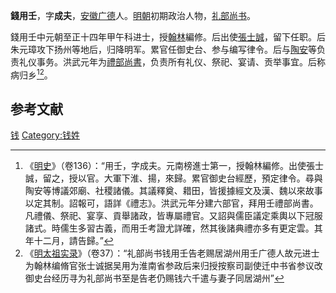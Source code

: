 '''錢用壬'''，字'''成夫'''，[[安徽|安徽]][[广德|广德]]人。[[明朝|明朝]]初期政治人物，[[礼部尚书|礼部尚书]]。

錢用壬中元朝至正十四年甲午科进士，授[[翰林|翰林]]編修。后出使[[張士誠|張士誠]]，留下任职。后朱元璋攻下扬州等地后，归降明军。累官任御史台、参与编写律令。后与[[陶安|陶安]]等负责礼仪事务。洪武元年为[[禮部尚書|禮部尚書]]，负责所有礼仪、祭祀、宴请、贡举事宜。后称病归乡<ref>《[[明史|明史]]》（卷136）：“用壬，字成夫。元南榜進士第一，授翰林編修。出使張士誠，留之，授以官。大軍下淮、揚，來歸。累官御史台經歷，預定律令。尋與陶安等博議郊廟、社稷諸儀。其議釋奠、耤田，皆援據經文及漢、魏以來故事以定其制。詔報可，語詳《禮志》。洪武元年分建六部官，拜用壬禮部尚書。凡禮儀、祭祀、宴享、貢舉諸政，皆專屬禮官。又詔與儒臣議定乘輿以下冠服諸式。時儒生多習古義，而用壬考證尤詳確，然其後諸典禮亦多有更定雲。其年十二月，請告歸。”</ref><ref>《[[明太祖实录|明太祖实录]]》（卷37）：“礼部尚书钱用壬告老赐居湖州用壬广德人故元进士为翰林编脩官张士诚据吴用为淮南省参政后来归授按察司副使迁中书省参议改御史台经历寻为礼部尚书至是告老仍赐钱六千遣与妻子同居湖州”</ref>。

==参考文献==
<div class="references-small">
<references></references>
</div>

{{明朝人物小作品}}
{{至正十四年甲午科廷試金榜}}

[[Category:明朝礼部尚书|钱]]
[[Category:钱姓|Category:钱姓]]